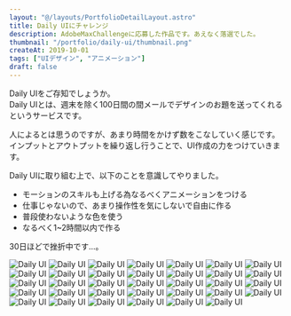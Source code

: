 ```yaml
---
layout: "@/layouts/PortfolioDetailLayout.astro"
title: Daily UIにチャレンジ
description: AdobeMaxChallengeに応募した作品です。あえなく落選でした。
thumbnail: "/portfolio/daily-ui/thumbnail.png"
createAt: 2019-10-01
tags: ["UIデザイン", "アニメーション"]
draft: false
---
```



Daily UIをご存知でしょうか。  
Daily UIとは、週末を除く100日間の間メールでデザインのお題を送ってくれるというサービスです。

人によるとは思うのですが、あまり時間をかけず数をこなしていく感じです。  
インプットとアウトプットを繰り返し行うことで、UI作成の力をつけていきます。

Daily UIに取り組む上で、以下のことを意識してやりました。

- モーションのスキルも上げる為なるべくアニメーションをつける
- 仕事じゃないので、あまり操作性を気にしないで自由に作る
- 普段使わないような色を使う
- なるべく1~2時間以内で作る

30日ほどで挫折中です...。

<div class="multi-column-3 mt-XL">
  <CommonImg
    src="/portfolio/daily-ui/001.png"
    alt="Daily UI"
    client:only="react"
  />
  <img src="/portfolio/daily-ui/002.gif" alt="Daily UI" client:only="react" />
  <img src="/portfolio/daily-ui/003.png" alt="Daily UI" client:only="react" />
  <img src="/portfolio/daily-ui/004.gif" alt="Daily UI" client:only="react" />
  <img src="/portfolio/daily-ui/005.gif" alt="Daily UI" client:only="react" />
  <img src="/portfolio/daily-ui/006.gif" alt="Daily UI" client:only="react" />
  <img src="/portfolio/daily-ui/007.gif" alt="Daily UI" client:only="react" />
  <img src="/portfolio/daily-ui/008.gif" alt="Daily UI" client:only="react" />
  <img src="/portfolio/daily-ui/009.gif" alt="Daily UI" client:only="react" />
  <img src="/portfolio/daily-ui/010.gif" alt="Daily UI" client:only="react" />
  <img src="/portfolio/daily-ui/011.gif" alt="Daily UI" client:only="react" />
  <img src="/portfolio/daily-ui/012.png" alt="Daily UI" client:only="react" />
  <img src="/portfolio/daily-ui/013.png" alt="Daily UI" client:only="react" />
  <img src="/portfolio/daily-ui/014.gif" alt="Daily UI" client:only="react" />
  <img src="/portfolio/daily-ui/015.gif" alt="Daily UI" client:only="react" />
  <img src="/portfolio/daily-ui/016.gif" alt="Daily UI" client:only="react" />
  <img src="/portfolio/daily-ui/017.gif" alt="Daily UI" client:only="react" />
  <img src="/portfolio/daily-ui/018.gif" alt="Daily UI" client:only="react" />
  <img src="/portfolio/daily-ui/019.png" alt="Daily UI" client:only="react" />
  <img src="/portfolio/daily-ui/020.gif" alt="Daily UI" client:only="react" />
  <img src="/portfolio/daily-ui/021.gif" alt="Daily UI" client:only="react" />
  <img src="/portfolio/daily-ui/022.gif" alt="Daily UI" client:only="react" />
  <img src="/portfolio/daily-ui/023.gif" alt="Daily UI" client:only="react" />
  <img src="/portfolio/daily-ui/024.png" alt="Daily UI" client:only="react" />
  <img src="/portfolio/daily-ui/025.gif" alt="Daily UI" client:only="react" />
  <img src="/portfolio/daily-ui/026.gif" alt="Daily UI" client:only="react" />
  <img src="/portfolio/daily-ui/027.gif" alt="Daily UI" client:only="react" />
  <img src="/portfolio/daily-ui/028.gif" alt="Daily UI" client:only="react" />
  <img src="/portfolio/daily-ui/029.png" alt="Daily UI" client:only="react" />
  <img src="/portfolio/daily-ui/030.gif" alt="Daily UI" client:only="react" />
  <img src="/portfolio/daily-ui/031.gif" alt="Daily UI" client:only="react" />
  <img src="/portfolio/daily-ui/032.png" alt="Daily UI" client:only="react" />
  <img src="/portfolio/daily-ui/033.gif" alt="Daily UI" client:only="react" />
  <img src="/portfolio/daily-ui/034.png" alt="Daily UI" client:only="react" />
  <img src="/portfolio/daily-ui/035.png" alt="Daily UI" client:only="react" />
</div>
